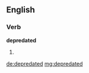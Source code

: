 ==English==

===Verb===
'''depredated'''

# {{past of|depredate}}

[[de:depredated]]
[[mg:depredated]]
